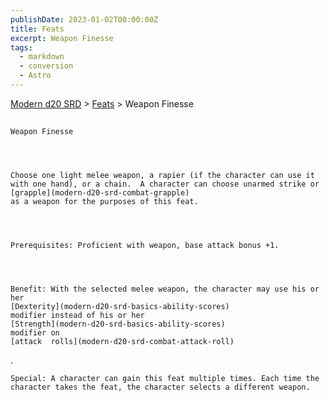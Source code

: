 ```yaml
---
publishDate: 2023-01-02T00:00:00Z
title: Feats
excerpt: Weapon Finesse
tags:
  - markdown
  - conversion
  - Astro
---
```


[Modern d20 SRD](/#modernD20) >
[Feats](modern-d20-srd-feats-index) > Weapon Finesse

##

    Weapon Finesse




    Choose one light melee weapon, a rapier (if the character can use it with one hand), or a chain.  A character can choose unarmed strike or
    [grapple](modern-d20-srd-combat-grapple)
    as a weapon for the purposes of this feat.




    Prerequisites: Proficient with weapon, base attack bonus +1.




    Benefit: With the selected melee weapon, the character may use his or her
    [Dexterity](modern-d20-srd-basics-ability-scores)
    modifier instead of his or her
    [Strength](modern-d20-srd-basics-ability-scores)
    modifier on
    [attack  rolls](modern-d20-srd-combat-attack-roll)
.

    Special: A character can gain this feat multiple times. Each time the character takes the feat, the character selects a different weapon.
